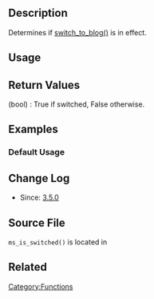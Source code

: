 == Description ==
Determines if [[Function_Reference/switch to blog|switch_to_blog()]] is in effect.

== Usage ==
 <?php ms_is_switched() ?>

== Return Values ==

; (bool) : True if switched, False otherwise.

== Examples ==

=== Default Usage ===

== Change Log ==

* Since: [[Version_3.5|3.5.0]]

== Source File ==

<tt>ms_is_switched()</tt> is located in {{Trac|wp-includes/ms-blogs.php}}

== Related ==

{{Multisite Blog Tags}}

{{Tag Footer}}

[[Category:Functions]]